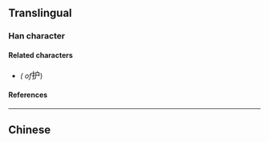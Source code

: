 {{also|護}}
{{character info}}
==Translingual==
{{stroke order|strokes=7}}

===Han character===
{{Han char|rn=64|rad=手|as=04|sn=7|four=53007|canj=QIS|ids=⿰扌户(GH),⿰扌戶(T)}}

====Related characters====
* {{l|mul|[[護]]}} ''({{w|Traditional Chinese|Traditional form}} of ''<big>护</big>)

====References====
{{Han ref|kx=0422.121|hdz=31844.030|uh=62A4}}

----

==Chinese==
{{zh-see|護}}